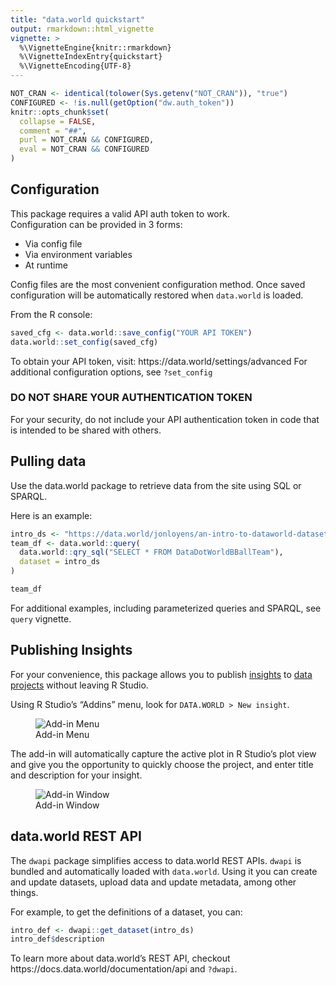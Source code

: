 ```yaml
---
title: "data.world quickstart"
output: rmarkdown::html_vignette
vignette: >
  %\VignetteEngine{knitr::rmarkdown}
  %\VignetteIndexEntry{quickstart}
  %\VignetteEncoding{UTF-8}
---
```

```r
NOT_CRAN <- identical(tolower(Sys.getenv("NOT_CRAN")), "true")
CONFIGURED <- !is.null(getOption("dw.auth_token"))
knitr::opts_chunk$set(
  collapse = FALSE,
  comment = "##",
  purl = NOT_CRAN && CONFIGURED,
  eval = NOT_CRAN && CONFIGURED
)
```

## Configuration

This package requires a valid API auth token to work.  
Configuration can be provided in 3 forms:

* Via config file
* Via environment variables
* At runtime

Config files are the most convenient configuration method. Once saved
configuration will be automatically restored when `data.world` is loaded.

From the R console:
```r
saved_cfg <- data.world::save_config("YOUR API TOKEN")
data.world::set_config(saved_cfg)
```

To obtain your API token, visit: https://data.world/settings/advanced
For additional configuration options, see `?set_config`

### DO NOT SHARE YOUR AUTHENTICATION TOKEN

For your security, do not include your API authentication token in code that
is intended to be shared with others.

## Pulling data

Use the data.world package to retrieve data from the site using SQL or SPARQL.

Here is an example:
```r
intro_ds <- "https://data.world/jonloyens/an-intro-to-dataworld-dataset"
team_df <- data.world::query(
  data.world::qry_sql("SELECT * FROM DataDotWorldBBallTeam"),
  dataset = intro_ds
)

team_df
```

For additional examples, including parameterized queries and SPARQL, 
see `query` vignette.

## Publishing Insights

For your convenience, this package allows you to publish
[insights](https://meta.data.world/showcasing-your-data-work-using-insights-9c578698275b) 
to 
[data projects](https://meta.data.world/introducing-data-projects-e7cfa971b552)
without leaving R Studio.

Using R Studio's "Addins" menu, look for `DATA.WORLD > New insight`. 

![Add-in Menu](new_insight_menu.png)

The add-in will automatically capture the active plot in R Studio's plot 
view and give you the opportunity to quickly choose the project, and enter 
title and description for your insight.

![Add-in Window](new_insight_window.png)

## data.world REST API

The `dwapi` package simplifies access to data.world REST APIs. 
`dwapi` is bundled and automatically loaded with `data.world`. Using it 
you can create and update datasets, upload data and update metadata, among other things.

For example, to get the definitions of a dataset, you can:
```r
intro_def <- dwapi::get_dataset(intro_ds)
intro_def$description
```

To learn more about data.world's REST API, checkout 
https://docs.data.world/documentation/api and `?dwapi`.

